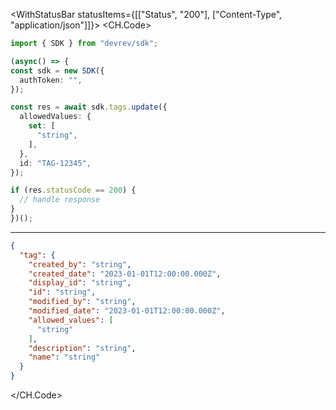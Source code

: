 

<WithStatusBar statusItems={[["Status", "200"], ["Content-Type", "application/json"]]}>
  <CH.Code>
  ```typescript Update.ts
  import { SDK } from "devrev/sdk";

(async() => {
  const sdk = new SDK({
    authToken: "",
  });

  const res = await sdk.tags.update({
    allowedValues: {
      set: [
        "string",
      ],
    },
    id: "TAG-12345",
  });

  if (res.statusCode == 200) {
    // handle response
  }
})();
  ```
  ---

  ```json Example Response
  {
    "tag": {
      "created_by": "string",
      "created_date": "2023-01-01T12:00:00.000Z",
      "display_id": "string",
      "id": "string",
      "modified_by": "string",
      "modified_date": "2023-01-01T12:00:00.000Z",
      "allowed_values": [
        "string"
      ],
      "description": "string",
      "name": "string"
    }
  }
  ```
  </CH.Code>
</WithStatusBar>

